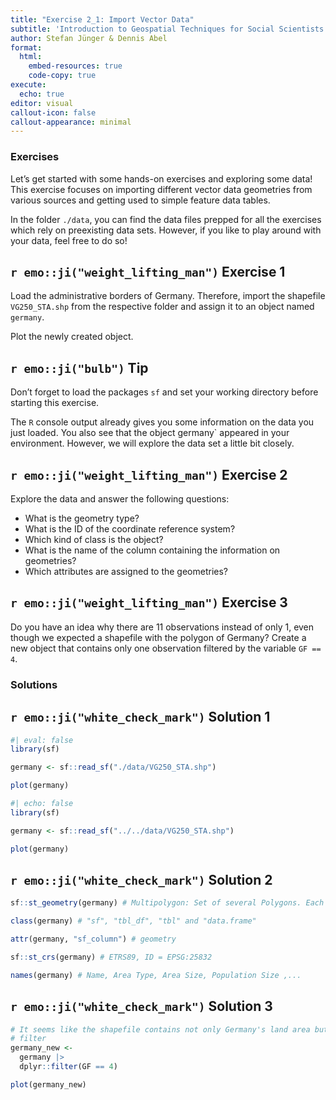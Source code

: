 ```yaml
---
title: "Exercise 2_1: Import Vector Data"
subtitle: 'Introduction to Geospatial Techniques for Social Scientists in R'
author: Stefan Jünger & Dennis Abel
format: 
  html:
    embed-resources: true
    code-copy: true
execute:
  echo: true
editor: visual
callout-icon: false
callout-appearance: minimal
---
```


### Exercises

Let's get started with some hands-on exercises and exploring some data! This exercise focuses on importing different vector data geometries from various sources and getting used to simple feature data tables.

In the folder `./data`, you can find the data files prepped for all the exercises which rely on preexisting data sets. However, if you like to play around with your data, feel free to do so!

::: callout-note
## `r emo::ji("weight_lifting_man")` Exercise 1

Load the administrative borders of Germany. Therefore, import the shapefile `VG250_STA.shp` from the respective folder and assign it to an object named `germany`.

Plot the newly created object.
:::

::: {.callout-caution collapse="true"}
## `r emo::ji("bulb")` Tip

Don't forget to load the packages `sf` and set your working directory before starting this exercise.
:::

The `R` console output already gives you some information on the data you just loaded. You also see that the object germany` appeared in your environment. However, we will explore the data set a little bit closely.

::: callout-note
## `r emo::ji("weight_lifting_man")` Exercise 2

Explore the data and answer the following questions:

-   What is the geometry type?
-   What is the ID of the coordinate reference system?
-   Which kind of class is the object?
-   What is the name of the column containing the information on geometries?
-   Which attributes are assigned to the geometries?
:::

::: callout-note
## `r emo::ji("weight_lifting_man")` Exercise 3

Do you have an idea why there are 11 observations instead of only 1, even though we expected a shapefile with the polygon of Germany? Create a new object that contains only one observation filtered by the variable `GF == 4`.
:::

### Solutions

::: {.callout-tip collapse="true"}
## `r emo::ji("white_check_mark")` Solution 1

```r
#| eval: false
library(sf)

germany <- sf::read_sf("./data/VG250_STA.shp") 

plot(germany)
```

```r
#| echo: false
library(sf)

germany <- sf::read_sf("../../data/VG250_STA.shp") 

plot(germany)
```
:::

::: {.callout-tip collapse="true"}
## `r emo::ji("white_check_mark")` Solution 2

```r
sf::st_geometry(germany) # Multipolygon: Set of several Polygons. Each row is a polygon.

class(germany) # "sf", "tbl_df", "tbl" and "data.frame"

attr(germany, "sf_column") # geometry

sf::st_crs(germany) # ETRS89, ID = EPSG:25832

names(germany) # Name, Area Type, Area Size, Population Size ,...
```
:::

::: {.callout-tip collapse="true"}
## `r emo::ji("white_check_mark")` Solution 3

```r
# It seems like the shapefile contains not only Germany's land area but also coastal areas and lakes.
# filter 
germany_new <-
  germany |> 
  dplyr::filter(GF == 4)

plot(germany_new)
```
:::
